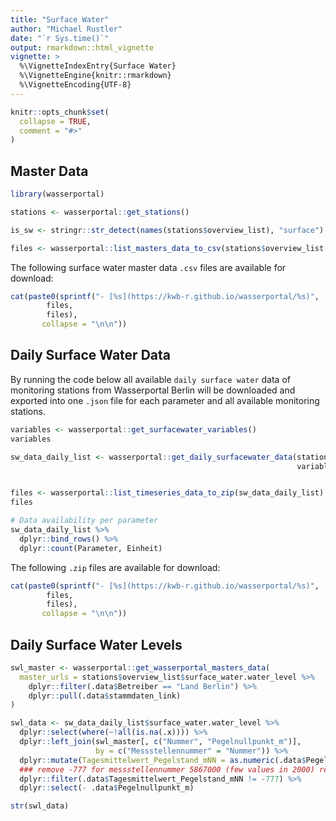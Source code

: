 ```yaml
---
title: "Surface Water"
author: "Michael Rustler"
date: "`r Sys.time()`"
output: rmarkdown::html_vignette
vignette: >
  %\VignetteIndexEntry{Surface Water}
  %\VignetteEngine{knitr::rmarkdown}
  %\VignetteEncoding{UTF-8}
---
```


```r
knitr::opts_chunk$set(
  collapse = TRUE,
  comment = "#>"
)
```

## Master Data

```r
library(wasserportal)

stations <- wasserportal::get_stations()

is_sw <- stringr::str_detect(names(stations$overview_list), "surface")

files <- wasserportal::list_masters_data_to_csv(stations$overview_list[is_sw])


```

The following surface water master data `.csv` files are available for download: 

```r


cat(paste0(sprintf("- [%s](https://kwb-r.github.io/wasserportal/%s)", 
        files, 
        files),
       collapse = "\n\n"))

```

## Daily Surface Water Data

By running the code below all available `daily surface water` data of monitoring 
stations from Wasserportal Berlin will be downloaded and exported into one `.json`
file for each parameter and all available monitoring stations.


```r

variables <- wasserportal::get_surfacewater_variables()
variables

sw_data_daily_list <- wasserportal::get_daily_surfacewater_data(stations,
                                                                variables)


files <- wasserportal::list_timeseries_data_to_zip(sw_data_daily_list)
files

# Data availability per parameter
sw_data_daily_list %>%
  dplyr::bind_rows() %>% 
  dplyr::count(Parameter, Einheit)

```
The following `.zip` files are available for download: 

```r


cat(paste0(sprintf("- [%s](https://kwb-r.github.io/wasserportal/%s)", 
        files, 
        files),
       collapse = "\n\n"))

```




## Daily Surface Water Levels


```r

swl_master <- wasserportal::get_wasserportal_masters_data(
  master_urls = stations$overview_list$surface_water.water_level %>%
    dplyr::filter(.data$Betreiber == "Land Berlin") %>%
    dplyr::pull(.data$stammdaten_link)
)

swl_data <- sw_data_daily_list$surface_water.water_level %>% 
  dplyr::select(where(~!all(is.na(.x)))) %>%
  dplyr::left_join(swl_master[, c("Nummer", "Pegelnullpunkt_m")],
                   by = c("Messstellennummer" = "Nummer")) %>%
  dplyr::mutate(Tagesmittelwert_Pegelstand_mNN = as.numeric(.data$Pegelnullpunkt_m) + .data$Tagesmittelwert/100) %>%
  ### remove -777 for messstellennummer 5867000 (few values in 2000) resulted by step above
  dplyr::filter(.data$Tagesmittelwert_Pegelstand_mNN != -777) %>%
  dplyr::select(- .data$Pegelnullpunkt_m)

str(swl_data)

```
